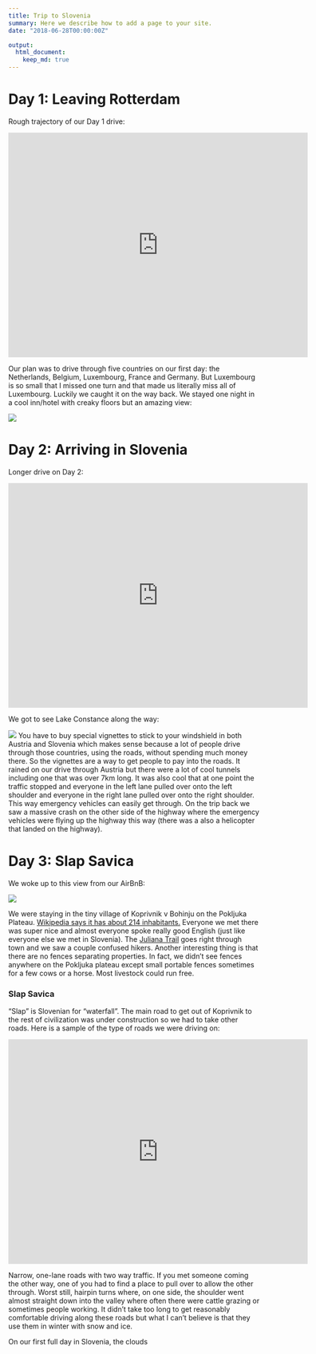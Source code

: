 ```yaml
---
title: Trip to Slovenia
summary: Here we describe how to add a page to your site.
date: "2018-06-28T00:00:00Z"

output:
  html_document:
    keep_md: true
---
```


# Day 1: Leaving Rotterdam

Rough trajectory of our Day 1 drive: 

<iframe src="https://www.google.com/maps/embed?pb=!1m28!1m12!1m3!1d113790.28149838903!2d5.696465490571246!3d49.57148108845754!2m3!1f0!2f0!3f0!3m2!1i1024!2i768!4f13.1!4m13!3e0!4m5!1s0x47c5cce0bff456b7%3A0xfcf1d38e0411a5f7!2sTheeroos%2067%2C%203068%20BZ%20Rotterdam%2C%20Netherlands!3m2!1d51.957020899999996!2d4.5304787!4m5!1s0x4791aad62136abf3%3A0x1d5a01240ad95d29!2sHirtenbrunnen%2C%20Hof%204%2C%2079677%20Fr%C3%B6hnd%2C%20Germany!3m2!1d47.7710851!2d7.8713831999999995!5e0!3m2!1sen!2snl!4v1633208533066!5m2!1sen!2snl" width="600" height="450" style="border:0;" allowfullscreen="" loading="lazy"></iframe>

Our plan was to drive through five countries on our first day: the Netherlands, Belgium, Luxembourg, France and Germany. But Luxembourg is so small that I missed one turn and that made us literally miss all of Luxembourg. Luckily we caught it on the way back. We stayed one night in a cool inn/hotel with creaky floors but an amazing view:

![](0_window.jpg)

# Day 2: Arriving in Slovenia

Longer drive on Day 2: 

<iframe src="https://www.google.com/maps/embed?pb=!1m28!1m12!1m3!1d2776156.671987995!2d8.720516307496176!3d47.195241167238706!2m3!1f0!2f0!3f0!3m2!1i1024!2i768!4f13.1!4m13!3e0!4m5!1s0x4791aad62136abf3%3A0x1d5a01240ad95d29!2sHirtenbrunnen%2C%20Hof%204%2C%2079677%20Fr%C3%B6hnd%2C%20Germany!3m2!1d47.7710851!2d7.8713831999999995!4m5!1s0x477a92866fed8b2d%3A0x2cfd99a8cb283685!2sKoprivnik%20v%20Bohinju%2049%2C%20Bohinjska%20Bistrica%2C%20Slovenia!3m2!1d46.3106894!2d13.984584199999999!5e0!3m2!1sen!2snl!4v1633208749093!5m2!1sen!2snl" width="600" height="450" style="border:0;" allowfullscreen="" loading="lazy"></iframe>

We got to see Lake Constance along the way: 

![](1_Constance.jpg)
You have to buy special vignettes to stick to your windshield in both Austria and Slovenia which makes sense because a lot of people drive through those countries, using the roads, without spending much money there. So the vignettes are a way to get people to pay into the roads. It rained on our drive through Austria but there were a lot of cool tunnels including one that was over 7km long. It was also cool that at one point the traffic stopped and everyone in the left lane pulled over onto the left shoulder and everyone in the right lane pulled over onto the right shoulder. This way emergency vehicles can easily get through. On the trip back we saw a massive crash on the other side of the highway where the emergency vehicles were flying up the highway this way (there was a also a helicopter that landed on the highway).

# Day 3: Slap Savica

We woke up to this view from our AirBnB:

![](2_view.jpg)

We were staying in the tiny village of Koprivnik v Bohinju on the Pokljuka Plateau. [Wikipedia says it has about 214 inhabitants.](https://en.wikipedia.org/wiki/Koprivnik_v_Bohinju) Everyone we met there was super nice and almost everyone spoke really good English (just like everyone else we met in Slovenia). The [Juliana Trail](https://www.bohinj.si/en/experiences/juliana-trail/) goes right through town and we saw a couple confused hikers. Another interesting thing is that there are no fences separating properties. In fact, we didn't see fences anywhere on the Pokljuka plateau except small portable fences sometimes for a few cows or a horse. Most livestock could run free. 

### Slap Savica

"Slap" is Slovenian for "waterfall". The main road to get out of Koprivnik to the rest of civilization was under construction so we had to take other roads. Here is a sample of the type of roads we were driving on:

<iframe src="https://www.google.com/maps/embed?pb=!1m34!1m12!1m3!1d11024.754976120203!2d13.961149640061882!3d46.30608891591702!2m3!1f0!2f0!3f0!3m2!1i1024!2i768!4f13.1!4m19!3e0!4m5!1s0x477a92866fed8b2d%3A0x2cfd99a8cb283685!2sKoprivnik%20v%20Bohinju%2049%2C%20Bohinjska%20Bistrica%2C%20Slovenia!3m2!1d46.3106894!2d13.984584199999999!4m5!1s0x477a8d730e80febb%3A0x90704a0221e0954e!2sPodjelje%2C%20Srednja%20vas%20v%20Bohinju%2C%20Slovenia!3m2!1d46.3132008!2d13.9599631!4m5!1s0x477a92a18ba7e427%3A0x4ae9c34a320193ed!2sJereka%2C%20Slovenia!3m2!1d46.296589399999995!2d13.9615218!5e0!3m2!1sen!2snl!4v1633253200572!5m2!1sen!2snl" width="600" height="450" style="border:0;" allowfullscreen="" loading="lazy"></iframe>

Narrow, one-lane roads with two way traffic. If you met someone coming the other way, one of you had to find a place to pull over to allow the other through. Worst still, hairpin turns where, on one side, the shoulder went almost straight down into the valley where often there were cattle grazing or sometimes people working. It didn't take too long to get reasonably comfortable driving along these roads but what I can't believe is that they use them in winter with snow and ice. 

On our first full day in Slovenia, the clouds 

